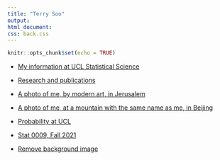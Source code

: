```yaml
---
title: "Terry Soo"
output: 
html_document: 
css: back.css
---
```



```r
knitr::opts_chunk$set(echo = TRUE)
```

*  [My information at UCL Statistical Science](https://www.ucl.ac.uk/statistics/dr-terry-soo)



* [Research and publications](https://tsoo-math.github.io/m3/research.html)



* [A photo of me, by modern art, in Jerusalem](https://tsoo-math.github.io/m3/tsrain.jpg)


* [A photo of me, at a mountain with the same name as me, in Beijing](https://tsoo-math.github.io/m3/terrysoo.htm)



* [Probability at UCL](https://sites.google.com/view/probability-at-ucl/home?authuser=0)



* [Stat 0009, Fall 2021](https://tsoo-math.github.io/ucl2/skeleton2021.html)

* [Remove background image](https://tsoo-math.github.io/index-noback.html)


